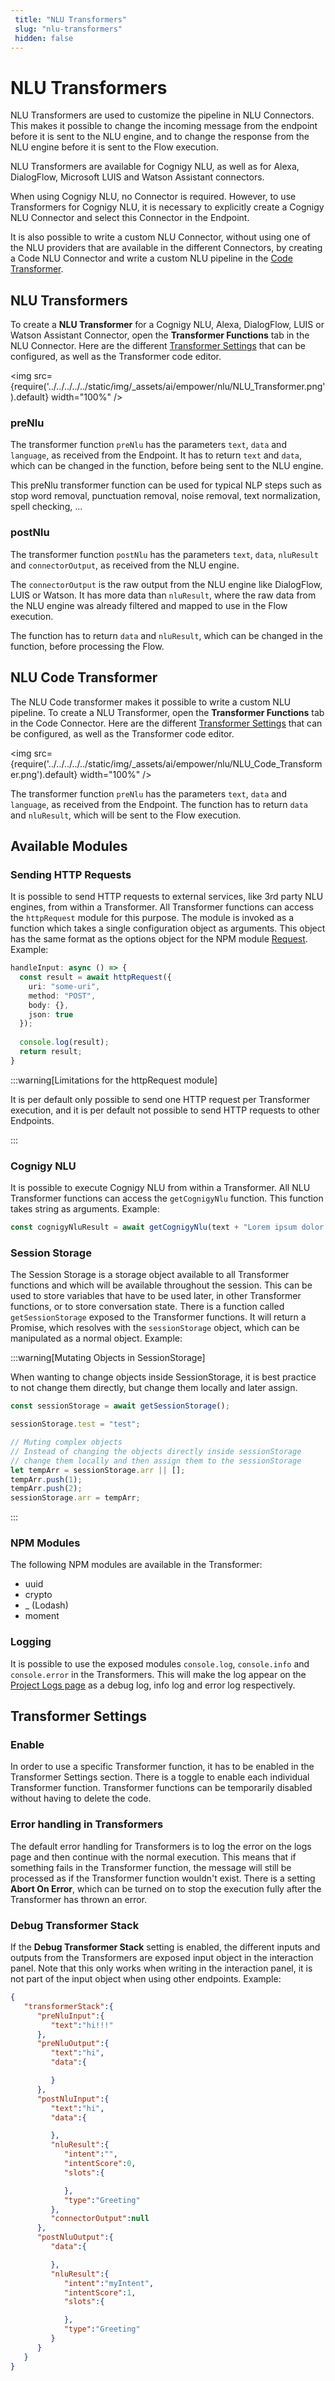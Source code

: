 ```yaml
---
 title: "NLU Transformers" 
 slug: "nlu-transformers" 
 hidden: false 
---
```

# NLU Transformers


NLU Transformers are used to customize the pipeline in NLU Connectors. This makes it possible to change the incoming message from the endpoint before it is sent to the NLU engine, and to change the response from the NLU engine before it is sent to the Flow execution.

NLU Transformers are available for Cognigy NLU, as well as for Alexa, DialogFlow, Microsoft LUIS and Watson Assistant connectors.

When using Cognigy NLU, no Connector is required. However, to use Transformers for Cognigy NLU, it is necessary to explicitly create a Cognigy NLU Connector and select this Connector in the Endpoint.

It is also possible to write a custom NLU Connector, without using one of the NLU providers that are available in the different Connectors, by creating a Code NLU Connector and write a custom NLU pipeline in the [Code Transformer](#nlu-code-transformer).

## NLU Transformers

To create a **NLU Transformer** for a Cognigy NLU, Alexa, DialogFlow, LUIS or Watson Assistant Connector, open the **Transformer Functions** tab in the NLU Connector. Here are the different [Transformer Settings](#transformer-settings) that can be configured, as well as the Transformer code editor.

<img src={require('../../../../../static/img/_assets/ai/empower/nlu/NLU_Transformer.png').default} width="100%" />

### preNlu
The transformer function ``preNlu`` has the parameters ``text``, ``data`` and ``language``, as received from the Endpoint. It has to return ``text`` and ``data``, which can be changed in the function, before being sent to the NLU engine.

This preNlu transformer function can be used for typical NLP steps such as stop word removal, punctuation removal, noise removal, text normalization, spell checking, ...

### postNlu
The transformer function ``postNlu`` has the parameters ``text``, ``data``, ``nluResult`` and ``connectorOutput``, as received from the NLU engine.

The ``connectorOutput`` is the raw output from the NLU engine like DialogFlow, LUIS or Watson. It has more data than ``nluResult``, where the raw data from the NLU engine was already filtered and mapped to use in the Flow execution.

The function has to return ``data`` and ``nluResult``, which can be changed in the function, before processing the Flow.

## NLU Code Transformer


The NLU Code transformer makes it possible to write a custom NLU pipeline. To create a NLU Transformer, open the **Transformer Functions** tab in the Code Connector. Here are the different [Transformer Settings](#transformer-settings) that can be configured, as well as the Transformer code editor.

<img src={require('../../../../../static/img/_assets/ai/empower/nlu/NLU_Code_Transformer.png').default} width="100%" />

The transformer function ``preNlu`` has the parameters ``text``, ``data`` and ``language``, as received from the Endpoint. The function has to return ``data`` and ``nluResult``, which will be sent to the Flow execution.

## Available Modules


### Sending HTTP Requests
It is possible to send HTTP requests to external services, like 3rd party NLU engines, from within a Transformer. All Transformer functions can access the `httpRequest` module for this purpose. The module is invoked as a function which takes a single configuration object as arguments. This object has the same format as the options object for the NPM module [Request](https://www.npmjs.com/package/request#requestoptions-callback). Example:

```ts
handleInput: async () => {
  const result = await httpRequest({
    uri: "some-uri",
    method: "POST",
    body: {},
    json: true
  });
  
  console.log(result);
  return result;
}
``` 

:::warning[Limitations for the httpRequest module]

  It is per default only possible to send one HTTP request per Transformer execution, and it is per default not possible to send HTTP requests to other Endpoints.

:::


### Cognigy NLU
It is possible to execute Cognigy NLU from within a Transformer. All NLU Transformer functions can access the `getCognigyNlu`  function. This function takes string as arguments.
Example:

```ts
const cognigyNluResult = await getCognigyNlu(text + "Lorem ipsum dolor sit amet, consectetur adipiscing elit.");
``` 

### Session Storage
The Session Storage is a storage object available to all Transformer functions and which will be available throughout the session. This can be used to store variables that have to be used later, in other Transformer functions, or to store conversation state. There is a function called `getSessionStorage` exposed to the Transformer functions. It will return a Promise, which resolves with the `sessionStorage` object, which can be manipulated as a normal object. Example:

:::warning[Mutating Objects in SessionStorage]

  When wanting to change objects inside SessionStorage, it is best practice to not change them directly, but change them locally and later assign.

  ```ts
  const sessionStorage = await getSessionStorage();
  
  sessionStorage.test = "test";
  
  // Muting complex objects
  // Instead of changing the objects directly inside sessionStorage
  // change them locally and then assign them to the sessionStorage
  let tempArr = sessionStorage.arr || [];
  tempArr.push(1);
  tempArr.push(2);
  sessionStorage.arr = tempArr;
  ```

:::


### NPM Modules
The following NPM modules are available in the Transformer:

- uuid
- crypto
- _ (Lodash)
- moment

### Logging
It is possible to use the exposed modules `console.log`, `console.info` and `console.error` in the Transformers. This will make the log appear on the [Project Logs page](../../../test/logs.mdx) as a debug log, info log and error log respectively.

## Transformer Settings


### Enable
In order to use a specific Transformer function, it has to be enabled in the Transformer Settings section. There is a toggle to enable each individual Transformer function. Transformer functions can be temporarily disabled without having to delete the code.

### Error handling in Transformers
The default error handling for Transformers is to log the error on the logs page and then continue with the normal execution. This means that if something fails in the Transformer function, the message will still be processed as if the Transformer function wouldn't exist. There is a setting **Abort On Error**, which can be turned on to stop the execution fully after the Transformer has thrown an error. 

### Debug Transformer Stack
If the **Debug Transformer Stack** setting is enabled, the different inputs and outputs from the Transformers are exposed input object in the interaction panel. Note that this only works when writing in the interaction panel, it is not part of the input object when using other endpoints.
Example:

```json
{
   "transformerStack":{
      "preNluInput":{
         "text":"hi!!!"
      },
      "preNluOutput":{
         "text":"hi",
         "data":{

         }
      },
      "postNluInput":{
         "text":"hi",
         "data":{

         },
         "nluResult":{
            "intent":"",
            "intentScore":0,
            "slots":{

            },
            "type":"Greeting"
         },
         "connectorOutput":null
      },
      "postNluOutput":{
         "data":{

         },
         "nluResult":{
            "intent":"myIntent",
            "intentScore":1,
            "slots":{

            },
            "type":"Greeting"
         }
      }
   }
}
``` 
